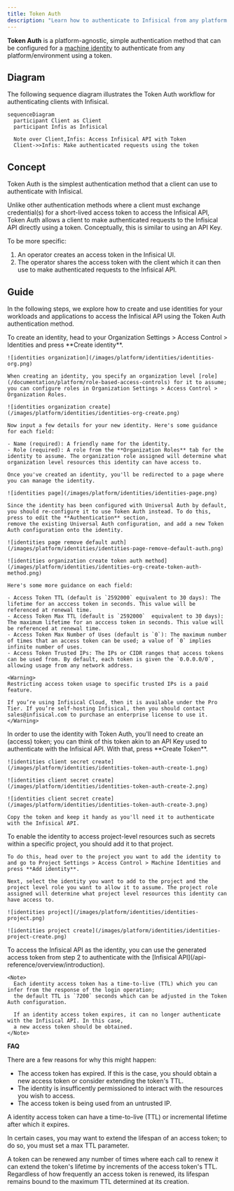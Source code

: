 ```yaml
---
title: Token Auth
description: "Learn how to authenticate to Infisical from any platform or environment using an access token."
---
```


**Token Auth** is a platform-agnostic, simple authentication method that can be configured for a [machine identity](/documentation/platform/identities/machine-identities) to authenticate from any platform/environment using a token.

## Diagram

The following sequence diagram illustrates the Token Auth workflow for authenticating clients with Infisical.

```mermaid
sequenceDiagram
  participant Client as Client
  participant Infis as Infisical

  Note over Client,Infis: Access Infisical API with Token
  Client->>Infis: Make authenticated requests using the token

```

## Concept

Token Auth is the simplest authentication method that a client can use to authenticate with Infisical.

Unlike other authentication methods where a client must exchange credential(s) for a short-lived access token to access the Infisical API,
Token Auth allows a client to make authenticated requests to the Infisical API directly using a token. Conceptually, this is similar to using an API Key.

To be more specific:

1. An operator creates an access token in the Infisical UI.
2. The operator shares the access token with the client which it can then use to make authenticated requests to the Infisical API.

## Guide

In the following steps, we explore how to create and use identities for your workloads and applications to access the Infisical API
using the Token Auth authentication method.

<Steps>
  <Step title="Creating an identity">
    To create an identity, head to your Organization Settings > Access Control > Identities and press **Create identity**.

    ![identities organization](/images/platform/identities/identities-org.png)

    When creating an identity, you specify an organization level [role](/documentation/platform/role-based-access-controls) for it to assume; you can configure roles in Organization Settings > Access Control > Organization Roles.

    ![identities organization create](/images/platform/identities/identities-org-create.png)

    Now input a few details for your new identity. Here's some guidance for each field:

    - Name (required): A friendly name for the identity.
    - Role (required): A role from the **Organization Roles** tab for the identity to assume. The organization role assigned will determine what organization level resources this identity can have access to.

    Once you've created an identity, you'll be redirected to a page where you can manage the identity.

    ![identities page](/images/platform/identities/identities-page.png)

    Since the identity has been configured with Universal Auth by default, you should re-configure it to use Token Auth instead. To do this, press to edit the **Authentication** section,
    remove the existing Universal Auth configuration, and add a new Token Auth configuration onto the identity.

    ![identities page remove default auth](/images/platform/identities/identities-page-remove-default-auth.png)

    ![identities organization create token auth method](/images/platform/identities/identities-org-create-token-auth-method.png)

    Here's some more guidance on each field:

    - Access Token TTL (default is `2592000` equivalent to 30 days): The lifetime for an acccess token in seconds. This value will be referenced at renewal time.
    - Access Token Max TTL (default is `2592000`  equivalent to 30 days): The maximum lifetime for an acccess token in seconds. This value will be referenced at renewal time.
    - Access Token Max Number of Uses (default is `0`): The maximum number of times that an access token can be used; a value of `0` implies infinite number of uses.
    - Access Token Trusted IPs: The IPs or CIDR ranges that access tokens can be used from. By default, each token is given the `0.0.0.0/0`, allowing usage from any network address.

    <Warning>
    Restricting access token usage to specific trusted IPs is a paid feature.

    If you’re using Infisical Cloud, then it is available under the Pro Tier. If you’re self-hosting Infisical, then you should contact sales@infisical.com to purchase an enterprise license to use it.
    </Warning>

  </Step>
  <Step title="Creating a Token">
    In order to use the identity with Token Auth, you'll need to create an (access) token; you can think of this token akin
    to an API Key used to authenticate with the Infisical API. With that, press **Create Token**.

    ![identities client secret create](/images/platform/identities/identities-token-auth-create-1.png)

    ![identities client secret create](/images/platform/identities/identities-token-auth-create-2.png)

    ![identities client secret create](/images/platform/identities/identities-token-auth-create-3.png)

    Copy the token and keep it handy as you'll need it to authenticate with the Infisical API.

  </Step>
  <Step title="Adding an identity to a project">
    To enable the identity to access project-level resources such as secrets within a specific project, you should add it to that project.

    To do this, head over to the project you want to add the identity to and go to Project Settings > Access Control > Machine Identities and press **Add identity**.

    Next, select the identity you want to add to the project and the project level role you want to allow it to assume. The project role assigned will determine what project level resources this identity can have access to.

    ![identities project](/images/platform/identities/identities-project.png)

    ![identities project create](/images/platform/identities/identities-project-create.png)

  </Step>
  <Step title="Accessing the Infisical API with the identity">
    To access the Infisical API as the identity, you can use the generated access token from step 2
    to authenticate with the [Infisical API](/api-reference/overview/introduction).

    <Note>
      Each identity access token has a time-to-live (TTL) which you can infer from the response of the login operation;
      the default TTL is `7200` seconds which can be adjusted in the Token Auth configuration.

      If an identity access token expires, it can no longer authenticate with the Infisical API. In this case,
      a new access token should be obtained.
    </Note>

  </Step>
</Steps>

**FAQ**

<AccordionGroup>
<Accordion title="Why is the Infisical API rejecting my access token?">
  There are a few reasons for why this might happen:

  - The access token has expired. If this is the case, you should obtain a new access token or consider extending the token's TTL.
  - The identity is insufficently permissioned to interact with the resources you wish to access.
  - The access token is being used from an untrusted IP.
</Accordion>
<Accordion title="What is access token renewal and TTL/Max TTL?">
  A identity access token can have a time-to-live (TTL) or incremental lifetime after which it expires.

  In certain cases, you may want to extend the lifespan of an access token; to do so, you must set a max TTL parameter.

A token can be renewed any number of times where each call to renew it can extend the token's lifetime by increments of the access token's TTL.
Regardless of how frequently an access token is renewed, its lifespan remains bound to the maximum TTL determined at its creation.

</Accordion>
</AccordionGroup>
